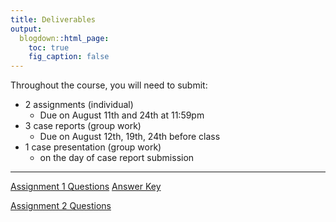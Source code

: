 ```yaml
---
title: Deliverables
output:
  blogdown::html_page:
    toc: true
    fig_caption: false
---
```


Throughout the course, you will need to submit:

  - 2 assignments (individual)
    - Due on August 11th and 24th at 11:59pm
    
  - 3 case reports (group work)
    - Due on August 12th, 19th, 24th before class
    
  - 1 case presentation (group work)
    - on the day of case report submission
    
---

[Assignment 1 Questions](../../files/MBAS 821 Assignment 1.docx) [Answer Key](../../files/MBAS 821 Assignment 1 - Answer Key.docx)

[Assignment 2 Questions](../../files/MBAS 821 Assignment 2.docx)